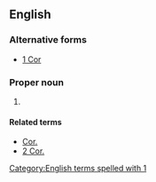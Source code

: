 ==English==

===Alternative forms===
* [[1 Cor]]

===Proper noun===
{{en-proper noun}}

# {{abbreviation of|1 Corinthians}}

====Related terms====
* [[Cor.]]
* [[2 Cor.]]

[[Category:English terms spelled with 1]]